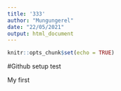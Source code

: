```yaml
---
title: '333'
author: "Mungungerel"
date: "22/05/2021"
output: html_document
---
```


```r
knitr::opts_chunk$set(echo = TRUE)
```

#Github setup test

My first

